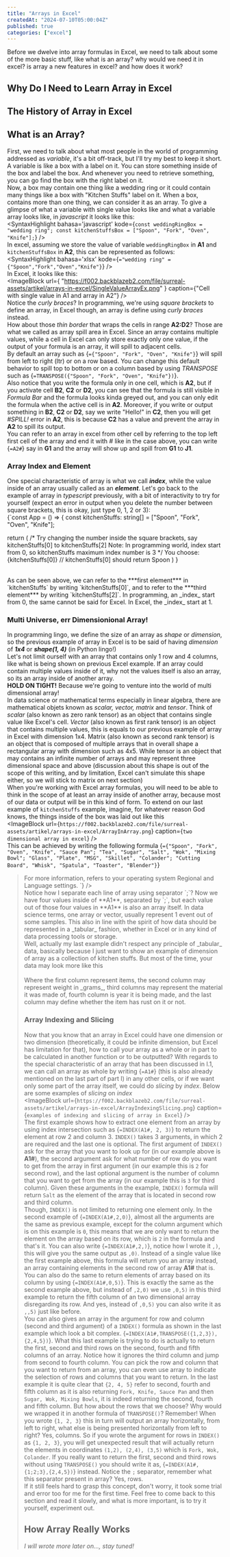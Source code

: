 ```yaml
---
title: "Arrays in Excel"
createdAt: "2024-07-10T05:00:04Z"
published: true
categories: ["excel"]
---
```


Before we dwelve into array formulas in Excel, we need to talk about some of the
more basic stuff, like what is an array? why would we need it in excel? is array a
new features in excel? and how does it work?

## Why Do I Need to Learn Array in Excel

## The History of Array in Excel

## What is an Array?

First, we need to talk about what most people in the world of programming addressed
as _variable_, it's a bit off-track, but I'll try my best to keep it short. A variable
is like a box with a label on it. You can store something inside of the box and label
the box. And whenever you need to retrieve something, you can go find the box with the
right label on it.<br/>
Now, a box may contain one thing like a wedding ring or it could contain many things
like a box with "Kitchen Stuffs" label on it. When a box, contains more than one thing,
we can consider it as an array. To give a glimpse of what a variable with single value
looks like and what a variable array looks like, in _javascript_ it looks like this:
<br />
<SyntaxHighlight
  bahasa='javascript'
  kode={`const weddingRingBox = "wedding ring";
const kitchenStuffsBox = ["Spoon", "Fork", "Oven", "Knife"];`}
/>
<br />
In excel, assuming we store the value of variable `weddingRingBox` in **A1** and
`kitchenStuffsBox` in **A2**, this can be represented as follows:
<br />
<SyntaxHighlight
  bahasa='xlsx'
  kode={`="wedding ring"
={"Spoon","Fork","Oven","Knife"}`}
/>
<br />
In Excel, it looks like this:
<br />
<ImageBlock
  url={
    "https://f002.backblazeb2.com/file/surreal-assets/artikel/arrays-in-excel/SingleValueArrayEx.png"
  }
  caption={"Cell with single value in A1 and array in A2"}
/>
<br />
Notice the _curly braces_? In programming, we're using _square brackets_ to define
an array, in Excel though, an array is define using _curly braces_ instead.
<br />
How about those _thin border_ that wraps the cells in range **A2:D2**? Those are
what we called as array spill area in Excel. Since an array contains multiple values,
while a cell in Excel can only store exactly only one value, if the output of your
formula is an array, it will spill to adjacent cells.
<br />
By default an array such as <ExcelLine>{`={"Spoon", "Fork", "Oven", "Knife"}`}</ExcelLine>
will spill from left to right (ltr) or on a row based. You can change this default
behavior to spill top to bottom or on a column based by using _TRANSPOSE_ such as
<ExcelLine>{`=TRANSPOSE({"Spoon", "Fork", "Oven", "Knife"})`}</ExcelLine>.
<br />
Also notice that you write the formula only in one cell, which is **A2**, but if
you activate cell **B2**, **C2** or **D2**, you can see that the formula is
still visible in _Formula Bar_ and the formula looks kinda greyed out, and you
can only edit the formula when the active cell is in **A2**. Moreover, if you
write or output something in **B2**, **C2** or **D2**, say we write "Hello!" in
**C2**, then you will get _#SPILL!_ error in **A2**, this is because **C2** has
a value and prevent the array in **A2** to spill its output.
<br />
You can refer to an array in excel from other cell by referring to the top left
first cell of the array and end it with _#_ like in the case above, you can
write <ExcelLine>{`=A2#`}</ExcelLine>
say in **G1** and the array will show up and spill from **G1** to **J1**.
<br />

### Array Index and Element

One special characteristic of array is what we call ***index***, while the value
inside of an array usually called as an ***element***. Let's go back to the example
of array in _typescript_ previously, with a bit of interactivity to try for
yourself (expect an error in output when you delete the number between square brackets,
this is okay, just type 0, 1, 2 or 3):
<br/>
<Spack namaFile='/App.tsx' template='react-ts' denganPreview>
  {`const App = () => {
  const kitchenStuffs: string[] = ["Spoon", "Fork", "Oven", "Knife"];

  return (
    /\*
      Try changing the number inside the square brackets,
      say kitchenStuffs[0] to kitchenStuffs[2]
      Note: In programming world, index start from 0, so
      kitchenStuffs maximum index number is 3
    \*/
    <span>You choose: {kitchenStuffs[0]}</span> // kitchenStuffs[0] should return Spoon
  )
}

</Spack>
<br/>
As can be seen above, we can refer to the ***first element*** in `kitchenStuffs` by
writing `kitchenStuffs[0]`, and to refer to the ***third element*** by writing
`kitchenStuffs[2]`. In programming, an _index_ start from 0, the same cannot be said
for Excel. In Excel, the _index_ start at 1.
<br/>

### Multi Universe, err Dimensionional Array!

In programming lingo, we define the size of an array as _shape_ or _dimension_, so
the previous example of array in Excel is to be said of having _dimension_ of ***1x4***
or ***shape(1, 4)*** (in Python lingo!)
<br/>
Let's not limit ourself with an array that contains only 1 row and 4 columns, like
what is being shown on previous Excel example. If an array could contain multiple
values inside of it, why not the values itself is also an array, so its an array
inside of another array.
<br/>
**HOLD ON TIGHT!** Because we're going to venture into the world of multi dimensional
array!
<br/>
In data science or mathematical terms especially in linear algebra, there are mathematical
objets known as _scalar, vector, matrix_ and _tensor_. Think of _scalar_ (also known as
zero rank tensor) as an object that contains single value like Excel's cell. _Vector_ (also
known as first rank tensor) is an object that contains multiple values, this is equals to
our previous example of array in Excel with dimension 1x4. Matrix (also known as second
rank tensor) is an object that is composed of multiple arrays that in overall shape a
rectangular array with dimension such as 4x5. While tensor is an object that may contains
an infinite number of arrays and may represent three dimensional space and above (discussion
about this shape is out of the scope of this writing, and by limitation, Excel can't simulate
this shape either, so we will stick to matrix on next section)
<br/>
When you're working with Excel array formulas, you will need to be able to think in the scope
of at least an array inside of another array, because most of our data or output will be in
this kind of form. To extend on our last example of `kitchenStuffs` example, imagine, for
whatever reason God knows, the things inside of the box was laid out like this
<br/>
<ImageBlock
  url={`https://f002.backblazeb2.com/file/surreal-assets/artikel/arrays-in-excel/ArrayInArray.png`}
  caption={`two dimensional array in excel`}
/>
<br/>
This can be achieved by writing the following formula <ExcelLine>{`={"Spoon", "Fork", "Oven", "Knife", "Sauce Pan"; "Tea", "Sugar", "Salt", "Wok", "Mixing Bowl"; "Glass", "Plate", "MSG", "Skillet", "Colander"; "Cutting Board", "Whisk", "Spatula", "Toaster", "Blender"}`}</ExcelLine>
<br />
<BlockQuote
  tipe='info'
  judul='Excel Regional Format Setting'
  konten={
`Note that your regional format setting maybe different than the regional format being used
in this writing. You may need to switch \`,\` for \`;\` and vice versa on some regional
format.
<br />
For more information, refers to your operating system Regional and Language settings.
`}
/>
<br />
Notice how I separate each line of array using separator `;`? Now we have four values inside
of **A1**, separated by `;`, but each value out of those four values in **A1** is also an
array itself. In data science terms, one array or vector, usually represent 1 event out of
some samples. This also in line with the spirit of how data should be represented in a
_tabular_ fashion, whether in Excel or in any kind of data processing tools or storage.
<br />
Well, actually my last example didn't respect any principle of _tabular_ data, basically
because I just want to show an example of dimension of array as a collection of kitchen
stuffs. But most of the time, your data may look more like this
<br />
<ImageBlock
  url={`https://f002.backblazeb2.com/file/surreal-assets/artikel/arrays-in-excel/TabularArray.png`}
  caption={`tabular data`}
/>
<br />
Where the first column represent items, the second column may represent weight in _grams_,
third columns may represent the material it was made of, fourth column is year it is being
made, and the last column may define whether the item has rust on it or not.
<br />

### Array Indexing and Slicing

Now that you know that an array in Excel could have one dimension or two dimension
(theoretically, it could be infinite dimension, but Excel has limitation for that), how to
call your array as a whole or in part to be calculated in another function or to be
outputted? With regards to the special characteristic of an array that has been discussed
in I.1, we can call an array as whole by writing <ExcelLine>{`=A1#`}</ExcelLine> (this is
also already mentioned on the last part of part I) in any other cells, or if we want only
some part of the array itself, we could do _slicing_ by _index_. Below are some examples
of _slicing_ on _index_
<br />
<ImageBlock
  url={`https://f002.backblazeb2.com/file/surreal-assets/artikel/arrays-in-excel/ArrayIndexingSlicing.png`}
  caption={`examples of indexing and slicing of array in Excel`}
/>
<br />
The first example shows how to extract one element from an array by using index intersection
such as <ExcelLine>{`=INDEX(A1#, 2, 3)`}</ExcelLine> to return the element at row 2 and
column 3. `INDEX()` takes 3 arguments, in which 2 are required and the last one is optional.
The first argument of `INDEX()` ask for the array that you want to look up for (in our example
above is **A1#**), the second argument ask for what number of row do you want to get from the
array in first argument (in our example this is `2` for second row), and the last optional
argument is the number of column that you want to get from the array (in our example this is
`3` for third column). Given these arguments in the example, `INDEX()` formula will return
`Salt` as the element of the array that is located in second row and third column.
<br />
Though, `INDEX()` is not limited to returning one element only. In the second example of
<ExcelLine>{`=INDEX(A1#,2,0)`}</ExcelLine>, almost all the arguments are the same as previous
example, except for the column argument which is on this example is `0`, this means that we
are only want to return the element on the array based on its row, which is `2` in the
formula and that's it. You can also write <ExcelLine>{`=INDEX(A1#,2,)`}</ExcelLine>, notice
how I wrote it `,)`, this will give you the same output as `,0)`. Instead of a single value
like the first example above, this formula will return you an array instead, an array containing
elements in the second row of array **A1#** that is.
<br />
You can also do the same to return elements of array based on its column by using
<ExcelLine>{`=INDEX(A1#,0,5)`}</ExcelLine>. This is exactly the same as the second example
above, but instead of `,2,0)` we use `,0,5)` in this third example to return the fifth
column of an two dimensional array disregarding its row. And yes, instead of `,0,5)` you
can also write it as `,,5)` just like before.
<br />
You can also gives an array in the argument for row and column (second and third argument)
of a `INDEX()` formula as shown in the last example which look a bit complex. <ExcelLine>{`=INDEX(A1#,TRANSPOSE({1,2,3}), {2,4,5})`}</ExcelLine>.
What this last example is trying to do is actually to return the first, second and third rows
on the second, fourth and fifth columns of an array. Notice how it ignores the third column
and jump from second to fourth column. You can pick the row and column that you want to return
from an array, you can even use array to indicate the selection of rows and columns that
you want to return. In the last example it is quite clear that `{2, 4, 5}` refer to second,
fourth and fifth column as it is also returning `Fork, Knife, Sauce Pan` and then
`Sugar, Wok, Mixing Bowls`, it is indeed returning the second, fourth and fifth column. But
how about the rows that we choose? Why would we wrapped it in another formula of `TRANSPOSE()`?
Remember! When you wrote `{1, 2, 3}` this in turn will output an array horizontally, from left
to right, what else is being presented horizontally from left to right? Yes, columns. So if
you wrote the argument for rows in `INDEX()` as `{1, 2, 3}`, you will get unexpected result
that will actually return the elements in coordinates `(1,2), (2,4), (3,5)` which is `Fork,
Wok, Colander`. If you really want to return the first, second and third rows without using
`TRANSPOSE()` you should write it as, <ExcelLine>{`=INDEX(A1#,{1;2;3},{2,4,5})`}</ExcelLine>
instead. Notice the `;` separator, remember what this separator present in array? Yes, rows.
<br />
If it still feels hard to grasp this concept, don't worry, it took some trial and error too
for me for the first time. Feel free to come back to this section and read it slowly, and
what is more important, is to try it yourself, experiment out.
<br />

## How Array Really Works

_I will wrote more later on..., stay tuned!_
